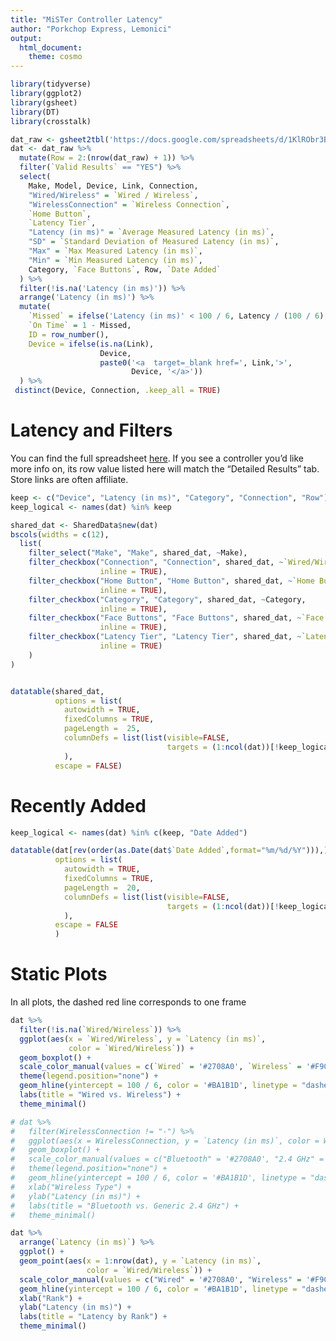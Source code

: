 ```yaml
---
title: "MiSTer Controller Latency"
author: "Porkchop Express, Lemonici"
output:
  html_document:
    theme: cosmo
---
```


```r
library(tidyverse)
library(ggplot2)
library(gsheet)
library(DT)
library(crosstalk)
```


```r
dat_raw <- gsheet2tbl('https://docs.google.com/spreadsheets/d/1KlRObr3Be4zLch7Zyqg6qCJzGuhyGmXaOIUrpfncXIM/edit#gid=0')
dat <- dat_raw %>%
  mutate(Row = 2:(nrow(dat_raw) + 1)) %>%
  filter(`Valid Results` == "YES") %>%
  select(
    Make, Model, Device, Link, Connection,
    "Wired/Wireless" = `Wired / Wireless`,
    "WirelessConnection" = `Wireless Connection`,
    `Home Button`,
    `Latency Tier`,
    "Latency (in ms)" = `Average Measured Latency (in ms)`,
    "SD" = `Standard Deviation of Measured Latency (in ms)`,
    "Max" = `Max Measured Latency (in ms)`,
    "Min" = `Min Measured Latency (in ms)`,
    Category, `Face Buttons`, Row, `Date Added`
  ) %>%
  filter(!is.na('Latency (in ms)')) %>%
  arrange('Latency (in ms)') %>%
  mutate(
    `Missed` = ifelse('Latency (in ms)' < 100 / 6, Latency / (100 / 6), 1),
    `On Time` = 1 - Missed,
    ID = row_number(),
    Device = ifelse(is.na(Link),
                    Device,
                    paste0('<a  target=_blank href=', Link,'>',
                           Device, '</a>'))
  ) %>%
 distinct(Device, Connection, .keep_all = TRUE)
```

# Latency and Filters

You can find the full spreadsheet [here](https://docs.google.com/spreadsheets/d/1KlRObr3Be4zLch7Zyqg6qCJzGuhyGmXaOIUrpfncXIM/edit#gid=0). If you see a controller you'd like more info on, its row value listed here will match the "Detailed Results" tab. Store links are often affiliate.

```r
keep <- c("Device", "Latency (in ms)", "Category", "Connection", "Row")
keep_logical <- names(dat) %in% keep

shared_dat <- SharedData$new(dat)
bscols(widths = c(12),
  list(
    filter_select("Make", "Make", shared_dat, ~Make),
    filter_checkbox("Connection", "Connection", shared_dat, ~`Wired/Wireless`,
                    inline = TRUE),
    filter_checkbox("Home Button", "Home Button", shared_dat, ~`Home Button`,
                    inline = TRUE),
    filter_checkbox("Category", "Category", shared_dat, ~Category,
                    inline = TRUE),
    filter_checkbox("Face Buttons", "Face Buttons", shared_dat, ~`Face Buttons`,
                    inline = TRUE),
    filter_checkbox("Latency Tier", "Latency Tier", shared_dat, ~`Latency Tier`,
                    inline = TRUE)
    )
)


datatable(shared_dat,
          options = list(
            autowidth = TRUE,
            fixedColumns = TRUE,
            pageLength =  25,
            columnDefs = list(list(visible=FALSE,
                                   targets = (1:ncol(dat))[!keep_logical]))
            ),
          escape = FALSE)
```

# Recently Added

```r
keep_logical <- names(dat) %in% c(keep, "Date Added")

datatable(dat[rev(order(as.Date(dat$`Date Added`,format="%m/%d/%Y"))),], 
          options = list(
            autowidth = TRUE,
            fixedColumns = TRUE,
            pageLength =  20,
            columnDefs = list(list(visible=FALSE,
                                   targets = (1:ncol(dat))[!keep_logical]))
            ),
          escape = FALSE
          )
```

# Static Plots

In all plots, the dashed red line corresponds to one frame

```r
dat %>%
  filter(!is.na(`Wired/Wireless`)) %>%
  ggplot(aes(x = `Wired/Wireless`, y = `Latency (in ms)`,
             color = `Wired/Wireless`)) +
  geom_boxplot() +
  scale_color_manual(values = c(`Wired` = '#2708A0', `Wireless` = '#F9C80E')) +
  theme(legend.position="none") +
  geom_hline(yintercept = 100 / 6, color = '#BA1B1D', linetype = "dashed") +
  labs(title = "Wired vs. Wireless") +
  theme_minimal()
```


```r
# dat %>%
#   filter(WirelessConnection != "-") %>%
#   ggplot(aes(x = WirelessConnection, y = `Latency (in ms)`, color = WirelessConnection)) +
#   geom_boxplot() +
#   scale_color_manual(values = c("Bluetooth" = '#2708A0', "2.4 GHz" = '#F9C80E')) +
#   theme(legend.position="none") +
#   geom_hline(yintercept = 100 / 6, color = '#BA1B1D', linetype = "dashed") +
#   xlab("Wireless Type") +
#   ylab("Latency (in ms)") +
#   labs(title = "Bluetooth vs. Generic 2.4 GHz") +
#   theme_minimal()
```


```r
dat %>%
  arrange(`Latency (in ms)`) %>%
  ggplot() +
  geom_point(aes(x = 1:nrow(dat), y = `Latency (in ms)`,
                 color = `Wired/Wireless`)) +
  scale_color_manual(values = c("Wired" = '#2708A0', "Wireless" = '#F9C80E')) +
  geom_hline(yintercept = 100 / 6, color = '#BA1B1D', linetype = "dashed") +
  xlab("Rank") +
  ylab("Latency (in ms)") +
  labs(title = "Latency by Rank") +
  theme_minimal()
```
